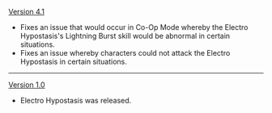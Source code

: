 {{Change History/Header}}
[[Version 4.1]]
* Fixes an issue that would occur in Co-Op Mode whereby the Electro Hypostasis's Lightning Burst skill would be abnormal in certain situations.
* Fixes an issue whereby characters could not attack the Electro Hypostasis in certain situations.
----
[[Version 1.0]]
* Electro Hypostasis was released.